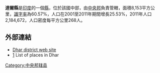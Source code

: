 '''達爾縣'''是[[印度|印度]]的一個[[縣|縣]]，位於該國中部，由[[中央邦|中央邦]]負責管轄，面積8,153平方公里，[[識字率|識字率]]為60.57%，人口在2001至2011年期間增長25.53%，2011年人口2,184,672，人口密度每平方公里268人。

==外部連結==
*[http://dhar.nic.in Dhar district web site] {{Wayback|url=http://dhar.nic.in/ |date=20201031225316 }}
*[http://www.onefivenine.com/india/villag/Dhar] {{Wayback|url=http://www.onefivenine.com/india/villag/Dhar |date=20200625040318 }} List of places in Dhar

{{coord|22|36|N|75|18|E|type:adm3rd_source:itwiki|display=title}}

{{印度行政区划小作品}}
[[Category:中央邦辖县|Category:中央邦辖县]]